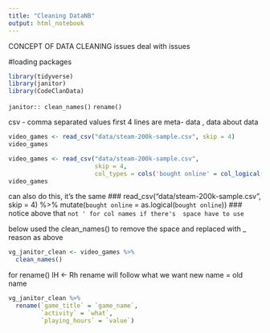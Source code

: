 ```yaml
---
title: "Cleaning DataNB"
output: html_notebook
---
```


CONCEPT OF DATA CLEANING
issues 
deal with issues

#loading packages 
```r
library(tidyverse)
library(janitor)
library(CodeClanData)
```

`janitor:: clean_names()`
`rename()`

csv - comma separated values
first 4 lines are meta- data , data about data

```r
video_games <- read_csv("data/steam-200k-sample.csv", skip = 4)
video_games
```

```r
video_games <- read_csv("data/steam-200k-sample.csv", 
                        skip = 4,
                        col_types = cols('bought online' = col_logical()))
video_games
```

can also do this, it's the same 
###
read_csv("data/steam-200k-sample.csv", skip = 4) %>%
  mutate(`bought online` = as.logical(`bought online`))
### 
notice above that ` not ' for col names if there's 
space have to use ` 


below used the clean_names() to remove the space and 
replaced with _ 
reason as above 
```r
vg_janitor_clean <- video_games %>% 
  clean_names()
```
for rename() lH <- Rh
rename will follow what we want 
new name = old name 
```r
vg_janitor_clean %>% 
  rename(`game_title` = `game_name`,
         `activity` = `what`,
         `playing_hours` = `value`)
```






